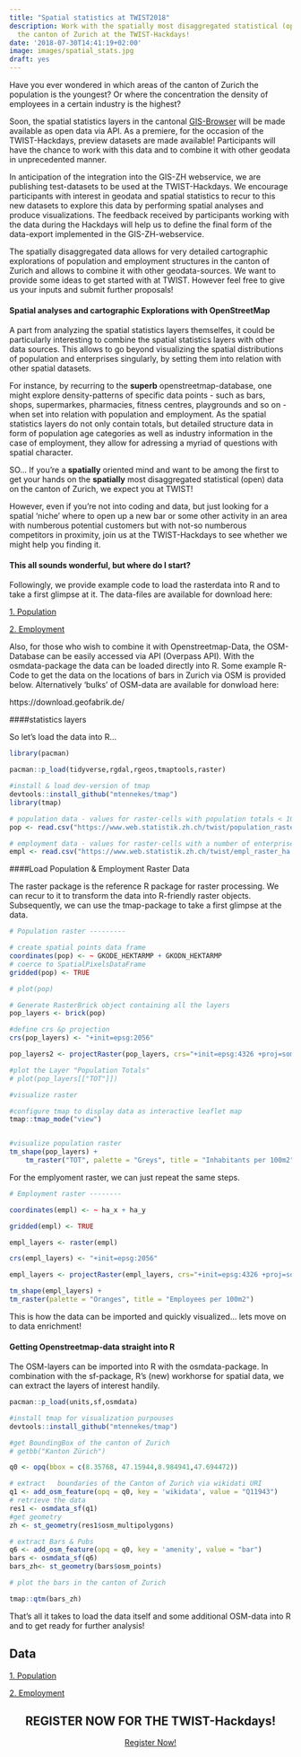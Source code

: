 ```yaml
---
title: "Spatial statistics at TWIST2018"
description: Work with the spatially most disaggregated statistical (open) data on
  the canton of Zurich at the TWIST-Hackdays!
date: '2018-07-30T14:41:19+02:00'
image: images/spatial_stats.jpg
draft: yes
---
```


Have you ever wondered in which areas of the canton of Zurich the population is the youngest? Or where the concentration the density of employees in a certain industry is the highest?

Soon, the spatial statistics layers in the cantonal [GIS-Browser](https://maps.zh.ch/) will be made available as open data via API. As a premiere, for the occasion of the TWIST-Hackdays, preview datasets are made available! Participants will have the chance to work with this data and to combine it with other geodata in unprecedented manner.

In anticipation of the integration into the GIS-ZH webservice, we are publishing test-datasets to be used at the TWIST-Hackdays. We encourage participants with interest in geodata and spatial statistics to recur to this new datasets to explore this data by performing spatial analyses and produce visualizations. The feedback received by participants working with the data during the Hackdays will help us to define the final form of the data-export implemented in the GIS-ZH-webservice. 

The spatially disaggregated data allows for very detailed cartographic explorations of population and employment structures in the canton of Zurich and allows to combine it with other geodata-sources. We want to provide some ideas to get started with at TWIST. However feel free to give us your inputs and submit further proposals!

#### Spatial analyses and cartographic Explorations with OpenStreetMap

A part from analyzing the spatial statistics layers themselfes, it could be particularly interesting to combine the spatial statistics layers with other data sources. This allows to go beyond visualizing the spatial distributions of population and enterprises singularly, by setting them into relation with other spatial datasets.

For instance, by recurring to the **superb** openstreetmap-database, one might explore density-patterns of specific data points - such as bars, shops, supermarkes, pharmacies, fitness centres, playgrounds and so on - when set into relation with population and employment. As the spatial statistics layers do not only contain totals, but detailed structure data in form of population age categories as well as industry information in the case of employment, they allow for adressing a myriad of questions with spatial character.

SO... If you're a **spatially** oriented mind and want to be among the first to get your hands on the **spatially** most disaggregated statistical (open) data on the canton of Zurich, we expect you at TWIST!

However, even if you're not into coding and data, but just looking for a spatial 'niche' where to open up a new bar or some other activity in an area with numberous potential customers but with not-so numberous competitors in proximity, join us at the TWIST-Hackdays to see whether we might help you finding it.

#### This all sounds wonderful, but where do I start?

Followingly, we provide example code to load the rasterdata into R and to take a first glimpse at it. The data-files are available for download here:

[1. Population](https://www.web.statistik.zh.ch/twist/population_raster_ha.csv)

[2. Employment](https://www.web.statistik.zh.ch/twist/empl_raster_ha.csv) 

Also, for those who wish to combine it with Openstreetmap-Data, the OSM-Database can be easily accessed via API (Overpass API). With the osmdata-package the data can be loaded directly into R. Some example R-Code to get the data on the locations of bars in Zurich via OSM is provided below. Alternatively 'bulks' of OSM-data are available for donwload here:

https://download.geofabrik.de/ 


####statistics layers

So let's load the data into R...
```r
library(pacman)

pacman::p_load(tidyverse,rgdal,rgeos,tmaptools,raster)

#install & load dev-version of tmap
devtools::install_github("mtennekes/tmap")
library(tmap)

# population data - values for raster-cells with population totals < 10 have been excluded
pop <- read.csv("https://www.web.statistik.zh.ch/twist/population_raster_ha.csv")

# employment data - values for raster-cells with a number of enterprises <= 3 have been excluded
empl <- read.csv("https://www.web.statistik.zh.ch/twist/empl_raster_ha.csv", sep=";")

```

####Load Population & Employment Raster Data

The raster package is the reference R package for raster processing. We can recur to it to transform the data into R-friendly raster objects. Subsequently, we can use the tmap-package to take a first glimpse at the data. 


```r

# Population raster ---------

# create spatial points data frame
coordinates(pop) <- ~ GKODE_HEKTARMP + GKODN_HEKTARMP
# coerce to SpatialPixelsDataFrame
gridded(pop) <- TRUE

# plot(pop)

# Generate RasterBrick object containing all the layers
pop_layers <- brick(pop)

#define crs &p projection
crs(pop_layers) <- "+init=epsg:2056" 

pop_layers2 <- projectRaster(pop_layers, crs="+init=epsg:4326 +proj=somerc +lat_0=46.95240555555556 +lon_0=7.439583333333333 +k_0=1 +x_0=2600000 +y_0=1200000 +ellps=bessel +units=m +no_defs")

#plot the Layer "Population Totals"
# plot(pop_layers[["TOT"]])

#visualize raster

#configure tmap to display data as interactive leaflet map
tmap::tmap_mode("view")


#visualize population raster
tm_shape(pop_layers) +
    tm_raster("TOT", palette = "Greys", title = "Inhabitants per 100m2")
```

For the emplyoment raster, we can just repeat the same steps.
  
```r
# Employment raster --------

coordinates(empl) <- ~ ha_x + ha_y

gridded(empl) <- TRUE

empl_layers <- raster(empl)

crs(empl_layers) <- "+init=epsg:2056" 

empl_layers <- projectRaster(empl_layers, crs="+init=epsg:4326 +proj=somerc +lat_0=46.95240555555556 +lon_0=7.439583333333333 +k_0=1 +x_0=2600000 +y_0=1200000 +ellps=bessel +units=m +no_defs")

tm_shape(empl_layers) +
tm_raster(palette = "Oranges", title = "Employees per 100m2")

```
This is how the data can be imported and quickly visualized... lets move on to data enrichment!
      
#### Getting Openstreetmap-data straight into R

The OSM-layers can be imported into R with the osmdata-package. In combination with the sf-package, R's (new) workhorse for spatial data, we can extract the layers of interest handily.

```r

pacman::p_load(units,sf,osmdata)

#install tmap for visualization purpouses
devtools::install_github("mtennekes/tmap")

#get BoundingBox of the canton of Zurich
# getbb("Kanton Zürich")

q0 <- opq(bbox = c(8.35768, 47.15944,8.984941,47.694472))

# extract	boundaries of the Canton of Zurich via wikidati URI
q1 <- add_osm_feature(opq = q0, key = 'wikidata', value = "Q11943")
# retrieve the data
res1 <- osmdata_sf(q1)
#get geometry
zh <- st_geometry(res1$osm_multipolygons)

# extract Bars & Pubs
q6 <- add_osm_feature(opq = q0, key = 'amenity', value = "bar")
bars <- osmdata_sf(q6)
bars_zh<- st_geometry(bars$osm_points)

# plot the bars in the canton of Zurich

tmap::qtm(bars_zh)

```

That's all it takes to load the data itself and some additional OSM-data into R and to get ready for further analysis!

## Data

[1. Population](https://www.web.statistik.zh.ch/twist/population_raster_ha.csv)   

[2. Employment](https://www.web.statistik.zh.ch/twist/empl_raster_ha.csv) 


<center><h2>REGISTER NOW FOR THE TWIST-Hackdays!</h2></center>

<center><a target="_blank" href="https://www.eventbrite.de/e/twist-2018-tickets-44099503803" class="button back alt2">Register Now!</a></center>


